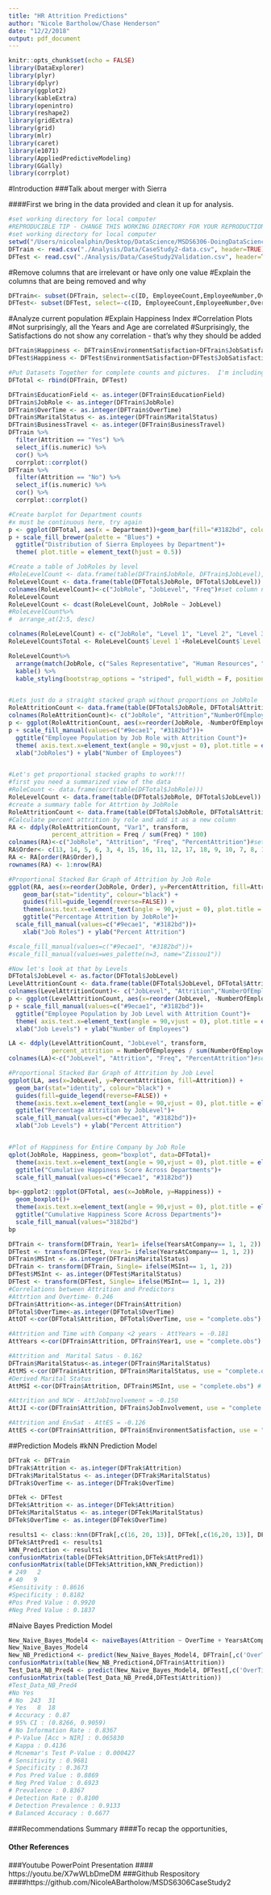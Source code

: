 ```yaml
---
title: "HR Attrition Predictions"
author: "Nicole Bartholow/Chase Henderson"
date: "12/2/2018"
output: pdf_document
---
```


```r
knitr::opts_chunk$set(echo = FALSE)
library(DataExplorer)
library(plyr)
library(dplyr)
library(ggplot2)
library(kableExtra)
library(openintro)
library(reshape2)
library(gridExtra)
library(grid)
library(mlr)
library(caret)
library(e1071)
library(AppliedPredictiveModeling)
library(GGally)
library(corrplot)
```

#Introduction
###Talk about merger with Sierra

</p>


####First we bring in the data provided and clean it up for analysis.  
```r
#set working directory for local computer
#REPRODUCIBLE TIP - CHANGE THIS WORKING DIRECTORY FOR YOUR REPRODUCTION ENVIRONMENT
#set working directory for local computer
setwd("/Users/nicolealphin/Desktop/DataScience/MSDS6306-DoingDataScience/HW/CaseStudy2")
DFTrain <- read.csv("./Analysis/Data/CaseStudy2-data.csv", header=TRUE) #import HR Data into DFTrain dataframe
DFTest <- read.csv("./Analysis/Data/CaseStudy2Validation.csv", header=TRUE) #import HR Validation Set into DFVal dataframe
```

#Remove columns that are irrelevant or have only one value
#Explain the columns that are being removed and why
```r
DFTrain<- subset(DFTrain, select=-c(ID, EmployeeCount,EmployeeNumber,Over18,StandardHours, Rand ))
DFTest<- subset(DFTest, select=-c(ID, EmployeeCount,EmployeeNumber,Over18,StandardHours, Rand ))
```

#Analyze current population
#Explain Happiness Index
#Correlation Plots
#Not surprisingly, all the Years and Age are correlated
#Surprisingly, the Satisfactions do not show any correlation - that's why they should be added
```r
DFTrain$Happiness <- DFTrain$EnvironmentSatisfaction+DFTrain$JobSatisfaction+DFTrain$RelationshipSatisfaction+DFTrain$WorkLifeBalance 
DFTest$Happiness <- DFTest$EnvironmentSatisfaction+DFTest$JobSatisfaction+DFTest$RelationshipSatisfaction+DFTest$WorkLifeBalance 

#Put Datasets Together for complete counts and pictures.  I'm including these in the entire picture with Attrition information because we have it.
DFTotal <- rbind(DFTrain, DFTest)

DFTrain$EducationField <- as.integer(DFTrain$EducationField)
DFTrain$JobRole <- as.integer(DFTrain$JobRole)
DFTrain$OverTime <- as.integer(DFTrain$OverTime)
DFTrain$MaritalStatus <- as.integer(DFTrain$MaritalStatus)
DFTrain$BusinessTravel <- as.integer(DFTrain$BusinessTravel)
DFTrain %>%
  filter(Attrition == "Yes") %>%
  select_if(is.numeric) %>%
  cor() %>%
  corrplot::corrplot()
DFTrain %>%
  filter(Attrition == "No") %>%
  select_if(is.numeric) %>%
  cor() %>%
  corrplot::corrplot()

#Create barplot for Department counts
#x must be continuous here, try again
p <- ggplot(DFTotal, aes(x = Department))+geom_bar(fill="#3182bd", colour="black")
p + scale_fill_brewer(palette = "Blues") + 
  ggtitle("Distribution of Sierra Employees by Department")+ 
  theme( plot.title = element_text(hjust = 0.5))

#Create a table of JobRoles by level
#RoleLevelCount <- data.frame(table(DFTrain$JobRole, DFTrain$JobLevel), decreasing=TRUE)
RoleLevelCount <- data.frame(table(DFTotal$JobRole, DFTotal$JobLevel))
colnames(RoleLevelCount)<-c("JobRole", "JobLevel", "Freq")#set column names to improve readability
RoleLevelCount
RoleLevelCount <- dcast(RoleLevelCount, JobRole ~ JobLevel)
#RoleLevelCount%>%
#  arrange_at(2:5, desc)

colnames(RoleLevelCount) <- c("JobRole", "Level 1", "Level 2", "Level 3", "Level 4", "Level 5")
RoleLevelCount$Total <- RoleLevelCount$`Level 1`+RoleLevelCount$`Level 2`+RoleLevelCount$`Level 3`+RoleLevelCount$`Level 4`+RoleLevelCount$`Level 5`

RoleLevelCount%>%
  arrange(match(JobRole, c("Sales Representative", "Human Resources", "Laboratory Technician", "Research Scientist", "Sales Executive", "Manufacturing Director", "Healthcare Representative", "Research Director", "Manager")))%>%
  kable() %>%
  kable_styling(bootstrap_options = "striped", full_width = F, position = "left")


#Lets just do a straight stacked graph without proportions on JobRole
RoleAttritionCount <- data.frame(table(DFTotal$JobRole, DFTotal$Attrition))
colnames(RoleAttritionCount)<- c("JobRole", "Attrition","NumberOfEmployees")
p <- ggplot(RoleAttritionCount, aes(x=reorder(JobRole, -NumberOfEmployees), y=NumberOfEmployees, fill=Attrition))+geom_bar(stat="identity", colour="black")
p + scale_fill_manual(values=c("#9ecae1", "#3182bd"))+
  ggtitle("Employee Population by Job Role with Attrition Count")+ 
  theme( axis.text.x=element_text(angle = 90,vjust = 0), plot.title = element_text(hjust = 0.5))+ 
  xlab("JobRoles") + ylab("Number of Employees") 


#Let's get proportional stacked graphs to work!!!
#first you need a summarized view of the data
#RoleCount <- data.frame(sort(table(DFTotal$JobRole))) 
RoleLevelCount <- data.frame(table(DFTotal$JobRole, DFTotal$JobLevel))
#create a summary table for Attrtion by JobRole
RoleAttritionCount <- data.frame(table(DFTotal$JobRole, DFTotal$Attrition))
#Calculate percent attrition by role and add it as a new column
RA <- ddply(RoleAttritionCount, "Var1", transform,
            percent_attrition = Freq / sum(Freq) * 100)
colnames(RA)<-c("JobRole", "Attrition", "Freq", "PercentAttrition")#set column names to improve readability
RA$Order<- c(13, 14, 5, 6, 3, 4, 15, 16, 11, 12, 17, 18, 9, 10, 7, 8, 1, 2)
RA <- RA[order(RA$Order),]
rownames(RA) <- 1:nrow(RA)

#Proportional Stacked Bar Graph of Attrition by Job Role
ggplot(RA, aes(x=reorder(JobRole, Order), y=PercentAttrition, fill=Attrition)) +
    geom_bar(stat="identity", colour="black") +
    guides(fill=guide_legend(reverse=FALSE)) + 
    theme(axis.text.x=element_text(angle = 90,vjust = 0), plot.title = element_text(hjust = 0.5))+ 
    ggtitle("Percentage Attrition by JobRole")+
  scale_fill_manual(values=c("#9ecae1", "#3182bd"))+ 
    xlab("Job Roles") + ylab("Percent Attrition") 

#scale_fill_manual(values=c("#9ecae1", "#3182bd"))+ 
#scale_fill_manual(values=wes_palette(n=3, name="Zissou1"))

#Now let's look at that by Levels
DFTotal$JobLevel <- as.factor(DFTotal$JobLevel)
LevelAttritionCount <- data.frame(table(DFTotal$JobLevel, DFTotal$Attrition))
colnames(LevelAttritionCount)<- c("JobLevel", "Attrition","NumberOfEmployees")
p <- ggplot(LevelAttritionCount, aes(x=reorder(JobLevel, -NumberOfEmployees), y=NumberOfEmployees, fill=Attrition))+geom_bar(stat="identity", colour="black")
p + scale_fill_manual(values=c("#9ecae1", "#3182bd"))+
  ggtitle("Employee Population by Job Level with Attrition Count")+ 
  theme( axis.text.x=element_text(angle = 90,vjust = 0), plot.title = element_text(hjust = 0.5))+ 
  xlab("Job Levels") + ylab("Number of Employees") 

LA <- ddply(LevelAttritionCount, "JobLevel", transform,
            percent_attrition = NumberOfEmployees / sum(NumberOfEmployees) * 100)
colnames(LA)<-c("JobLevel", "Attrition", "Freq", "PercentAttrition")#set column names to improve readability

#Proportional Stacked Bar Graph of Attrition by Job Level
ggplot(LA, aes(x=JobLevel, y=PercentAttrition, fill=Attrition)) +
  geom_bar(stat="identity", colour="black") +
  guides(fill=guide_legend(reverse=FALSE)) + 
  theme(axis.text.x=element_text(angle = 90,vjust = 0), plot.title = element_text(hjust = 0.5))+ 
  ggtitle("Percentage Attrition by JobLevel")+
  scale_fill_manual(values=c("#9ecae1", "#3182bd"))+ 
  xlab("Job Levels") + ylab("Percent Attrition") 


#Plot of Happiness for Entire Company by Job Role
qplot(JobRole, Happiness, geom="boxplot", data=DFTotal)+ 
  theme(axis.text.x=element_text(angle = 90,vjust = 0), plot.title = element_text(hjust = 0.5))+ 
  ggtitle("Cumulative Happiness Score Across Departments")+
  scale_fill_manual(values=c("#9ecae1", "#3182bd"))

bp<-ggplot2::ggplot(DFTotal, aes(x=JobRole, y=Happiness)) +
  geom_boxplot()+ 
  theme(axis.text.x=element_text(angle = 90,vjust = 0), plot.title = element_text(hjust = 0.5))+ 
  ggtitle("Cumulative Happiness Score Across Departments")+
  scale_fill_manual(values="3182bd")
bp
```

```r
DFTrain <- transform(DFTrain, Year1= ifelse(YearsAtCompany== 1, 1, 2))
DFTest <- transform(DFTest, Year1= ifelse(YearsAtCompany== 1, 1, 2))
DFTrain$MSInt <- as.integer(DFTrain$MaritalStatus)
DFTrain <- transform(DFTrain, Single= ifelse(MSInt== 1, 1, 2))
DFTest$MSInt <- as.integer(DFTest$MaritalStatus)
DFTest <- transform(DFTest, Single= ifelse(MSInt== 1, 1, 2))
#Correlations between Attrition and Predictors 
#Attrtion and Overtime- 0.246
DFTrain$Attrition<-as.integer(DFTrain$Attrition)
DFTotal$OverTime<-as.integer(DFTotal$OverTime)
AttOT <-cor(DFTotal$Attrition, DFTotal$OverTime, use = "complete.obs") 

#Attrition and Time with Company <2 years - AttYears = -0.181
AttYears <-cor(DFTrain$Attrition, DFTrain$Year1, use = "complete.obs") 

#Attrition and  Marital Satus - 0.162
DFTrain$MaritalStatus<-as.integer(DFTrain$MaritalStatus)
AttMS <-cor(DFTrain$Attrition, DFTrain$MaritalStatus, use = "complete.obs") 
#Derived Marital Status
AttMSI <-cor(DFTrain$Attrition, DFTrain$MSInt, use = "complete.obs") # - 0.18

#Attrition and NCW - AttJobInvolvement = -0.150
AttJI <-cor(DFTrain$Attrition, DFTrain$JobInvolvement, use = "complete.obs") 

#Attrition and EnvSat - AttES = -0.126
AttES <-cor(DFTrain$Attrition, DFTrain$EnvironmentSatisfaction, use = "complete.obs") 
```

##Prediction Models
#kNN Prediction Model
```r
DFTrak <- DFTrain
DFTrak$Attrition <- as.integer(DFTrak$Attrition)
DFTrak$MaritalStatus <- as.integer(DFTrak$MaritalStatus)
DFTrak$OverTime <- as.integer(DFTrak$OverTime)

DFTek <- DFTest
DFTek$Attrition <- as.integer(DFTek$Attrition)
DFTek$MaritalStatus <- as.integer(DFTek$MaritalStatus)
DFTek$OverTime <- as.integer(DFTek$OverTime)

results1 <- class::knn(DFTrak[,c(16, 20, 13)], DFTek[,c(16,20, 13)], DFTrak$Attrition, k=7)
DFTek$AttPred1 <- results1
kNN_Prediction <- results1
confusionMatrix(table(DFTek$Attrition,DFTek$AttPred1))
confusionMatrix(table(DFTek$Attrition,kNN_Prediction))
# 249   2
# 40   9
#Sensitivity : 0.8616          
#Specificity : 0.8182          
#Pos Pred Value : 0.9920          
#Neg Pred Value : 0.1837

```


#Naive Bayes Prediction Model
```r
New_Naive_Bayes_Model4 <- naiveBayes(Attrition ~ OverTime + YearsAtCompany + YearsInCurrentRole + YearsWithCurrManager + JobLevel,data = DFTrain)
New_Naive_Bayes_Model4
New_NB_Prediction4 <- predict(New_Naive_Bayes_Model4, DFTrain[,c('OverTime','YearsAtCompany','YearsInCurrentRole','YearsWithCurrManager','JobLevel')])
confusionMatrix(table(New_NB_Prediction4,DFTrain$Attrition))
Test_Data_NB_Pred4 <- predict(New_Naive_Bayes_Model4, DFTest[,c('OverTime','YearsAtCompany','YearsInCurrentRole','YearsWithCurrManager','JobLevel')])
confusionMatrix(table(Test_Data_NB_Pred4,DFTest$Attrition))
#Test_Data_NB_Pred4  
#No Yes
# No  243  31
# Yes   8  18
# Accuracy : 0.87            
# 95% CI : (0.8266, 0.9059)
# No Information Rate : 0.8367          
# P-Value [Acc > NIR] : 0.065830        
# Kappa : 0.4136          
# Mcnemar's Test P-Value : 0.000427        
# Sensitivity : 0.9681          
# Specificity : 0.3673          
# Pos Pred Value : 0.8869          
# Neg Pred Value : 0.6923          
# Prevalence : 0.8367          
# Detection Rate : 0.8100          
# Detection Prevalence : 0.9133          
# Balanced Accuracy : 0.6677
```

###Recommendations Summary
####To recap the opportunities, 



#### Other References 
###Youtube PowerPoint Presentation
#### https://youtu.be/X7wWLbDmeDM
###Github Respository
####https://github.com/NicoleABartholow/MSDS6306CaseStudy2
